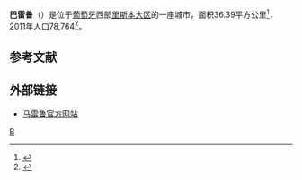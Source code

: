 {{Infobox Portuguese subdivision
| type            = municipality
| official_name   = Barreiro
| image_flag      = Pt-brr3.png
| flag_border     = no
| image_shield    = BRR1.png
| image_skyline           = {{Photomontage
| photo1a                 = Antiga Estação Ferroviária do Barreiro - Portugal (36671220773) (cropped).jpg
| photo2a                 = Igreja de Santa Cruz - Barreiro - Portugal (49163660306) (cropped).jpg
| photo2b                 = Palacio do rei do lixo (visto do jardim) (cropped).JPG
| photo2c                 = Mausoléu Alfredo da Silva - Barreiro - Portugal (48995221151).jpg
| photo3a                 = Barreiro-Eglise.jpg
| photo3b                 = Verderena (2) (cropped).JPG
| spacing                 = 2
| position                = center
| color_border            = white
| color                   = white
| size                    = 280
| foot_montage            = 
}}
|coordinates             = {{coord|38|40|N|09|04|W|type:adm1st_region:PT_dim:100000|display=inline,title}}
| image_map       = LocalBarreiro.svg
|region             = [[里斯本大區|里斯本大區]]
|metro              = {{tsl|en|Lisbon metropolitan area||Lisbon}}
|district           = [[塞圖巴爾區|塞圖巴爾區]]
| leader_party            = [[社會黨_(葡萄牙)|PS]]
| leader_name             = Frederico Rosa
| area_total_km2          = 36.39
| population_total        = 78,764
| population_as_of        = 2011
| parishes =8
| holiday = 6月28日
| website                 = http://www.cm-barreiro.pt
}}
'''巴雷鲁'''（{{lang-pt|Barreiro}}）是位于[[葡萄牙|葡萄牙]]西部[[里斯本大区|里斯本大区]]的一座城市，面积36.39平方公里<ref name=dgt>{{Cite web |url=http://www.dgterritorio.pt/ficheiros/cadastro/caop/caop_download/caop_2014_0/areasfregmundistcaop2014_2 |title=Direção-Geral do Território |accessdate=2018-10-18 |archive-date=2014-09-29 |archive-url=https://archive.is/20140929112522/http://www.dgterritorio.pt/ficheiros/cadastro/caop/caop_download/caop_2014_0/areasfregmundistcaop2014_2 |dead-url=yes }}</ref>，2011年人口78,764<ref name=ine>{{Cite web |url=http://www.ine.pt/xportal/xmain?xlang=en&xpid=INE&xpgid=ine_indicadores&indOcorrCod=0005889&contexto=pi&selTab=tab0 |title=Instituto Nacional de Estatística |accessdate=2018-10-18 |archive-date=2020-09-25 |archive-url=https://web.archive.org/web/20200925021403/https://www.ine.pt/xportal/xmain?xlang=en&xpid=INE&xpgid=ine_indicadores&indOcorrCod=0005889&contexto=pi&selTab=tab0%2F |dead-url=yes }}</ref>。

==参考文献==
{{Reflist}}

==外部链接==
*[http://www.cm-barreiro.pt 马雷鲁官方网站] {{Wayback|url=http://www.cm-barreiro.pt/ |date=20210124131711 }}

{{Portugal-stub}}

[[Category:葡萄牙城市|B]]